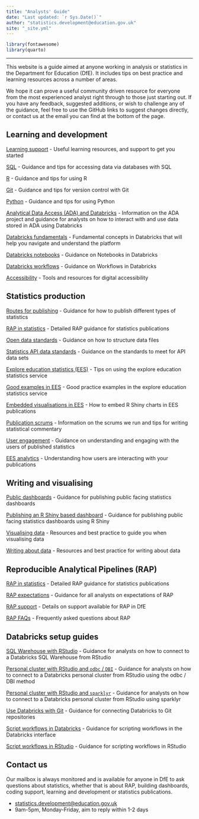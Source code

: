 ```yaml
---
title: "Analysts' Guide"
date: "Last updated: `r Sys.Date()`"
author: "statistics.development@education.gov.uk"
site: "_site.yml"
---
```


```r
library(fontawesome)
library(quarto)

```

---

This website is a guide aimed at anyone working in analysis or statistics in the Department for Education (DfE). It includes tips on best practice and learning resources across a number of areas.

We hope it can prove a useful community driven resource for everyone from the most experienced analyst right through to those just starting out. If you have any feedback, suggested additions, or wish to challenge any of the guidance, feel free to use the GitHub links to suggest changes directly, or contact us at the email you can find at the bottom of the page.


## Learning and development

[Learning support](learning-development/learning-support.html)
- Useful learning resources, and support to get you started

[SQL](learning-development/sql.html)
- Guidance and tips for accessing data via databases with SQL

[R](learning-development/r.html)
- Guidance and tips for using R

[Git](learning-development/git.html)
- Guidance and tips for version control with Git

[Python](learning-development/python.html)
- Guidance and tips for using Python

[Analytical Data Access (ADA) and Databricks](ADA/ada.html)
- Information on the ADA project and guidance for analysts on how to interact with and use data stored in ADA using Databricks

[Databricks fundamentals](ADA/databricks_fundamentals.qmd)
- Fundamental concepts in Databricks that will help  you navigate and understand the platform

[Databricks notebooks](ADA/databricks_notebooks.qmd)
- Guidance on Notebooks in Databricks

[Databricks workflows](ADA/databricks_workflows.qmd)
- Guidance on Workflows in Databricks

[Accessibility](learning-development/accessibility.html)
- Tools and resources for digital accessibility

## Statistics production

[Routes for publishing](statistics-production/pub.html)
- Guidance for how to publish different types of statistics

[RAP in statistics](RAP/rap-statistics.html)
- Detailed RAP guidance for statistics publications

[Open data standards](statistics-production/ud.html)
- Guidance on how to structure data files

[Statistics API data standards](statistics-production/api-data-standards.html)
- Guidance on the standards to meet for API data sets

[Explore education statistics (EES)](statistics-production/ees.html)
- Tips on using the explore education statistics service

[Good examples in EES](statistics-production/examples.html)
- Good practice examples in the explore education statistics service

[Embedded visualisations in EES](statistics-production/embedded-charts.html)
- How to embed R Shiny charts in EES publications

[Publication scrums](statistics-production/scrums.html)
- Information on the scrums we run and tips for writing statistical commentary

[User engagement](statistics-production/user-eng.html)
- Guidance on understanding and engaging with the users of published statistics

[EES analytics](statistics-production/user-analytics.html)
- Understanding how users are interacting with your publications

## Writing and visualising

[Public dashboards](writing-visualising/dashboards.html)
- Guidance for publishing public facing statistics dashboards

[Publishing an R Shiny based dashboard](writing-visualising/dashboards_rshiny.html)
- Guidance for publishing public facing statistics dashboards using R Shiny

[Visualising data](writing-visualising/visualising.html)
- Resources and best practice to guide you when visualising data

[Writing about data](writing-visualising/writing.html)
- Resources and best practice for writing about data

## Reproducible Analytical Pipelines (RAP)

[RAP in statistics](RAP/rap-statistics.html)
- Detailed RAP guidance for statistics publications

[RAP expectations](RAP/rap-expectations.html)
- Guidance for all analysts on expectations of RAP

[RAP support](RAP/rap-managers.html)
- Details on support available for RAP in DfE

[RAP FAQs](RAP/rap-faq.html)
- Frequently asked questions about RAP

## Databricks setup guides

[SQL Warehouse with RStudio](ADA/databricks_rstudio_sql_warehouse.html)
- Guidance for analysts on how to connect to a Databricks SQL Warehouse from RStudio

[Personal cluster with RStudio and `odbc` / `DBI`](ADA/databricks_rstudio_personal_cluster.html)
- Guidance for analysts on how to connect to a Databricks personal cluster from RStudio using the odbc / DBI method

[Personal cluster with RStudio and `sparklyr`](ADA/databricks_rstudio_personal_cluster_sparklyr.html)
- Guidance for analysts on how to connect to a Databricks personal cluster from RStudio using sparklyr

[Use Databricks with Git](ADA/databricks_git.html)
- Guidance for connecting Databricks to Git repositories

[Script workflows in Databricks](ADA/databricks_workflow_script_databricks.html)
- Guidance for scripting workflows in the Databricks interface

[Script workflows in RStudio](ADA/databricks_workflow_script_rstudio.html)
- Guidance for scripting workflows in RStudio

## Contact us

Our mailbox is always monitored and is available for anyone in DfE to ask questions about statistics, whether that is about RAP, building dashboards, coding support, learning and development or statistics publications.

- [statistics.development@education.gov.uk](mailto:statistics.development@education.gov.uk)
- 9am-5pm, Monday-Friday, aim to reply within 1-2 days